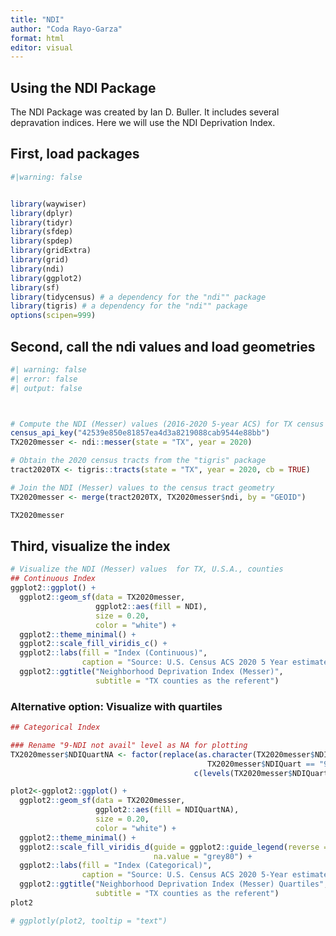 ---
title: "NDI"
author: "Coda Rayo-Garza"
format: html
editor: visual
---

## Using the NDI Package

The NDI Package was created by Ian D. Buller. It includes several depravation indices. Here we will use the NDI Deprivation Index.

## First, load packages

```{r}
#|warning: false


library(waywiser)
library(dplyr)
library(tidyr)
library(sfdep)
library(spdep)
library(gridExtra)
library(grid)
library(ndi)
library(ggplot2)
library(sf)
library(tidycensus) # a dependency for the "ndi"" package
library(tigris) # a dependency for the "ndi"" package
options(scipen=999)
```

## Second, call the ndi values and load geometries 

```{r}
#| warning: false
#| error: false
#| output: false



# Compute the NDI (Messer) values (2016-2020 5-year ACS) for TX census tracts
census_api_key("42539e850e81857ea4d3a8219088cab9544e88bb")
TX2020messer <- ndi::messer(state = "TX", year = 2020)

# Obtain the 2020 census tracts from the "tigris" package
tract2020TX <- tigris::tracts(state = "TX", year = 2020, cb = TRUE)

# Join the NDI (Messer) values to the census tract geometry
TX2020messer <- merge(tract2020TX, TX2020messer$ndi, by = "GEOID")

TX2020messer
```

## Third, visualize the index

```{r}

# Visualize the NDI (Messer) values  for TX, U.S.A., counties
## Continuous Index
ggplot2::ggplot() + 
  ggplot2::geom_sf(data = TX2020messer, 
                   ggplot2::aes(fill = NDI),
                   size = 0.20,
                   color = "white") +
  ggplot2::theme_minimal() + 
  ggplot2::scale_fill_viridis_c() +
  ggplot2::labs(fill = "Index (Continuous)",
                caption = "Source: U.S. Census ACS 2020 5 Year estimates") +
  ggplot2::ggtitle("Neighborhood Deprivation Index (Messer)",
                   subtitle = "TX counties as the referent")
```

### Alternative option: Visualize with quartiles

```{r}
## Categorical Index

### Rename "9-NDI not avail" level as NA for plotting
TX2020messer$NDIQuartNA <- factor(replace(as.character(TX2020messer$NDIQuart), 
                                            TX2020messer$NDIQuart == "9-NDI not avail", NA),
                                         c(levels(TX2020messer$NDIQuart)[-5], NA))

plot2<-ggplot2::ggplot() + 
  ggplot2::geom_sf(data = TX2020messer, 
                   ggplot2::aes(fill = NDIQuartNA),
                   size = 0.20,
                   color = "white") +
  ggplot2::theme_minimal() + 
  ggplot2::scale_fill_viridis_d(guide = ggplot2::guide_legend(reverse = TRUE),
                                na.value = "grey80") +
  ggplot2::labs(fill = "Index (Categorical)",
                caption = "Source: U.S. Census ACS 2020 5-Year estimates") +
  ggplot2::ggtitle("Neighborhood Deprivation Index (Messer) Quartiles",
                   subtitle = "TX counties as the referent") 
plot2

# ggplotly(plot2, tooltip = "text")


```
